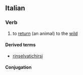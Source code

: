 ==Italian==

===Verb===
{{it-verb}} 

# {{context|transitive|or|intransitive|lang=it}} to [[return]] (an animal) to the [[wild]]

====Derived terms====
* [[rinselvatichirsi]]

====Conjugation====
{{it-conj-ire-b|rinselvatich|[[avere]] or [[essere]]}}